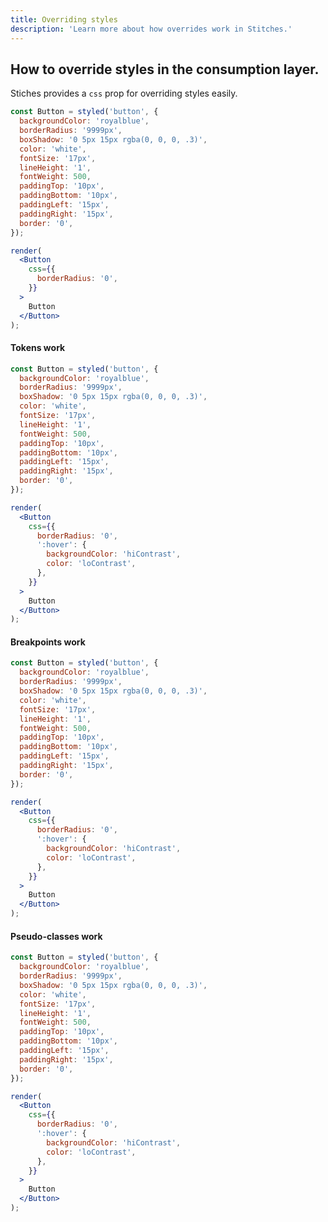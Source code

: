 ```yaml
---
title: Overriding styles
description: 'Learn more about how overrides work in Stitches.'
---
```


## How to override styles in the consumption layer.

Stiches provides a `css` prop for overriding styles easily.

```jsx live manual
const Button = styled('button', {
  backgroundColor: 'royalblue',
  borderRadius: '9999px',
  boxShadow: '0 5px 15px rgba(0, 0, 0, .3)',
  color: 'white',
  fontSize: '17px',
  lineHeight: '1',
  fontWeight: 500,
  paddingTop: '10px',
  paddingBottom: '10px',
  paddingLeft: '15px',
  paddingRight: '15px',
  border: '0',
});

render(
  <Button
    css={{
      borderRadius: '0',
    }}
  >
    Button
  </Button>
);
```

#### Tokens work

```jsx live manual
const Button = styled('button', {
  backgroundColor: 'royalblue',
  borderRadius: '9999px',
  boxShadow: '0 5px 15px rgba(0, 0, 0, .3)',
  color: 'white',
  fontSize: '17px',
  lineHeight: '1',
  fontWeight: 500,
  paddingTop: '10px',
  paddingBottom: '10px',
  paddingLeft: '15px',
  paddingRight: '15px',
  border: '0',
});

render(
  <Button
    css={{
      borderRadius: '0',
      ':hover': {
        backgroundColor: 'hiContrast',
        color: 'loContrast',
      },
    }}
  >
    Button
  </Button>
);
```

#### Breakpoints work

```jsx live manual
const Button = styled('button', {
  backgroundColor: 'royalblue',
  borderRadius: '9999px',
  boxShadow: '0 5px 15px rgba(0, 0, 0, .3)',
  color: 'white',
  fontSize: '17px',
  lineHeight: '1',
  fontWeight: 500,
  paddingTop: '10px',
  paddingBottom: '10px',
  paddingLeft: '15px',
  paddingRight: '15px',
  border: '0',
});

render(
  <Button
    css={{
      borderRadius: '0',
      ':hover': {
        backgroundColor: 'hiContrast',
        color: 'loContrast',
      },
    }}
  >
    Button
  </Button>
);
```

#### Pseudo-classes work

```jsx live manual
const Button = styled('button', {
  backgroundColor: 'royalblue',
  borderRadius: '9999px',
  boxShadow: '0 5px 15px rgba(0, 0, 0, .3)',
  color: 'white',
  fontSize: '17px',
  lineHeight: '1',
  fontWeight: 500,
  paddingTop: '10px',
  paddingBottom: '10px',
  paddingLeft: '15px',
  paddingRight: '15px',
  border: '0',
});

render(
  <Button
    css={{
      borderRadius: '0',
      ':hover': {
        backgroundColor: 'hiContrast',
        color: 'loContrast',
      },
    }}
  >
    Button
  </Button>
);
```